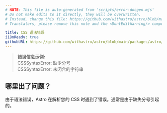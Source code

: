 ```yaml
---
# NOTE: This file is auto-generated from 'scripts/error-docgen.mjs'
# Do not make edits to it directly, they will be overwritten.
# Instead, change this file: https://github.com/withastro/astro/blob/main/packages/astro/src/core/errors/errors-data.ts
# Translators, please remove this note and the <DontEditWarning/> component.

title: CSS 语法错误
i18nReady: true
githubURL: https://github.com/withastro/astro/blob/main/packages/astro/src/core/errors/errors-data.ts
---
```


<DontEditWarning />


> **错误信息示例:**<br/>
CSSSyntaxError: 缺少分号<br/>
CSSSyntaxError: 未闭合的字符串<br/>

## 哪里出了问题？
由于语法错误，Astro 在解析您的 CSS 时遇到了错误。通常是由于缺失分号引起的。



